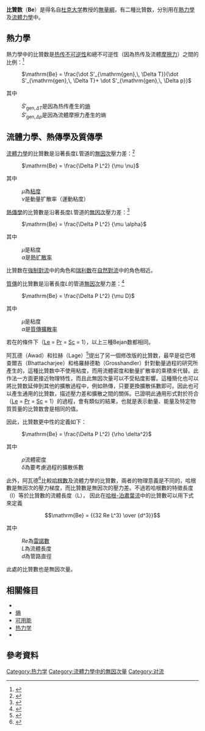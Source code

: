 '''比贊数'''（'''Be'''）是得名自[[杜克大学|杜克大学]]教授{{le|阿德里安·比贊|Adrian Bejan}}的[[無量綱|無量綱]]，有二種比贊数，分別用在[[熱力學|熱力學]]及[[流體力學|流體力學]]中。

==熱力學==
熱力學中的比贊数是[[传热|热传]][[不可逆性|不可逆性]]和總不可逆性（因為热传及流體[[阻力|摩擦力]]）之間的比例：<ref>{{cite paper |first=S. |last=Paoletti |first2=F. |last2=Rispoli |first3=E. |last3=Sciubba |title=Calculation of exergetic losses in compact heat exchanger passager |work=ASME AES-Vol. |volume=10 |issue=2 |year=1989 |pages=21–29 }}</ref>

: <math>\mathrm{Be} = \frac{\dot S'_{\mathrm{gen},\, \Delta T}}{\dot S'_{\mathrm{gen},\, \Delta T}+ \dot S'_{\mathrm{gen},\, \Delta p}}</math>

其中

: <math>\dot S'_{\mathrm{gen},\, \Delta T}</math>是因為热传產生的[[熵|熵]]
: <math>\dot S'_{\mathrm{gen},\, \Delta p}</math>是因為流體摩擦力產生的熵

==流體力學、熱傳學及質傳學==
[[流體力學|流體力學]]的比贊數是沿著長度<math>L</math>管道的[[無量綱|無因次]]壓力差：<ref>{{cite paper |first=S. |last=Bhattacharjee |first2=W. L. |last2=Grosshandler |title=The formation of wall jet near a high temperature wall under microgravity environment |work=ASME 1988 National Heat Transfer Conference |volume=96 |issue= |year=1988 |pages=711–716 |bibcode=1988nht.....1..711B }}</ref>

: <math>\mathrm{Be} = \frac{\Delta P L^2} {\mu \nu}</math>

其中

: <math>\mu</math>為[[粘度|粘度]]
: <math>\nu</math>是動量扩散率（運動粘度）

[[传热|熱傳學]]的比贊數是沿著長度<math>L</math>管道的[[無量綱|無因次]]壓力差：<ref>{{cite journal |first=S. |last=Petrescu |title=Comments on ‘The optimal spacing of parallel plates cooled by forced convection’ |journal=[[International_Journal_of_Heat_Transfer_and_Mass_Transfer|Int. J. Heat Mass Transfer]] |volume=37 |issue=8 |year=1994 |pages=1283 |doi=10.1016/0017-9310(94)90213-5 }}</ref>

: <math>\mathrm{Be} = \frac{\Delta P L^2} {\mu \alpha}</math>

其中

: <math>\mu</math>是粘度
: <math>\alpha</math>是[[熱扩散率|熱扩散率]]

比贊数在[[強制對流|強制對流]]中的角色和[[瑞利数|瑞利数]]在[[自然對流|自然對流]]中的角色相近。

[[質傳|質傳]]的比贊數是沿著長度<math>L</math>的管道[[無量綱|無因次]]壓力差：<ref>{{cite journal |first=M.M. |last=Awad |title=A new definition of Bejan number |journal=Thermal Science |volume=16 |issue=4 |year=2012 |pages=1251 |doi=10.2298/TSCI12041251A }}</ref>

: <math>\mathrm{Be} = \frac{\Delta P L^2} {\mu D} </math>

其中

: <math>\mu</math>是粘度
: <math>\alpha</math>是[[質傳擴散率|質傳擴散率]]

若在{{le|雷諾類比|Reynolds analogy}}的條件下（[[路易斯数|Le]] = [[普朗特数|Pr]] = [[施密特數|Sc]] = 1），以上三種Bejan数都相同。

阿瓦德（Awad）和拉赫（Lage）<ref>{{cite journal |first=M.M. |last=Awad |first2=J. L. |last2=Lage |title=Extending the Bejan number to a general form |journal=Thermal Science |volume=17 |issue=2 |year=2013 |pages=631 |doi=10.2298/TSCI130211032A }}</ref>提出了另一個修改版的比贊数，最早是從巴塔查爾吉（Bhattacharjee）和格羅赫德勒（Grosshandler）針對動量過程的研究所產生的，這種比贊数中不使用粘度，而用流體密度和動量扩散率的乘積來代替。此作法一方面更接近物理特性，而且此無因次量可以不受粘度影響。這種簡化也可以將比贊数延伸到其他的擴散過程中，例如熱傳，只要更換擴散係數即可。因此也可以產生通用的比贊数，描述壓力差和擴散之間的關係。已證明此通用形式對於符合{{le|雷諾類比|Reynolds analogy}}（[[路易斯数|Le]] = [[普朗特数|Pr]] = [[施密特數|Sc]] = 1）的過程，會有類似的結果，也就是表示動量、能量及特定物質質量的比贊数會是相同的值。

因此，比贊数更中性的定義如下：

: <math>\mathrm{Be} = \frac{\Delta P L^2} {\rho \delta^2}</math>

其中

: <math>\rho</math>流體密度
: <math>\delta</math>為要考慮過程的擴散係數

此外，阿瓦德<ref>{{cite journal |first=M.M. |last=Awad |title=Hagen number versus Bejan number |journal=Thermal Science |volume=17 |issue=4 |year=2013 |pages=1245 |doi=10.2298/TSCI1304245A }}</ref>比較[[哈根數|哈根數]]及流體力學的比贊數，兩者的物理意義是不同的，哈根數是無因次的壓力梯度，而比贊數是無因次的壓力差。不過若哈根數的特徵長度（l）等於比贊數的流體長度（L）， 因此在[[哈根-泊肅葉流|哈根-泊肅葉流]]中的比贊數可以用下式來定義

:<math> \mathrm{Be} = {{32 Re L^3} \over {d^3}}</math>

其中

: <math>Re</math>為[[雷諾數|雷諾數]]
: <math>L</math>為流體長度
: <math>d</math>為管路直徑

此處的比贊數也是無因次量。

==相關條目==
* {{le|阿德里安·比贊|Adrian Bejan}}
* [[熵|熵]]
* [[可用能|可用能]]
* [[热力学|热力学]]
* {{le|構形理論|Constructal theory}}

==參考資料==
{{reflist}}

{{NonDimFluMech}}

[[Category:热力学|Category:热力学]]
[[Category:流體力學中的無因次量|Category:流體力學中的無因次量]]
[[Category:对流|Category:对流]]